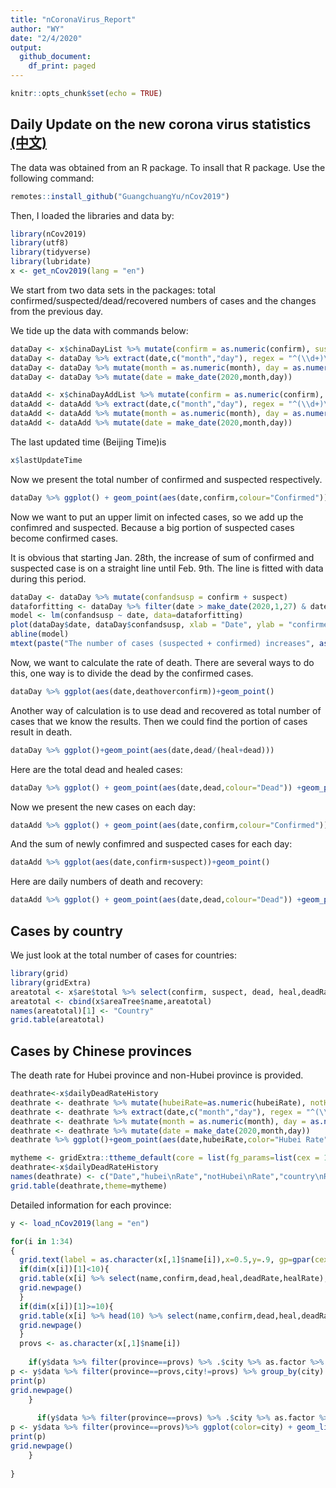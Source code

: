 ```yaml
---
title: "nCoronaVirus_Report"
author: "WY"
date: "2/4/2020"
output:
  github_document:
    df_print: paged
---
```


```r
knitr::opts_chunk$set(echo = TRUE)
```

## Daily Update on the new corona virus statistics [(中文)](https://github.com/Wenlong-Y/New_Corona_Virus/blob/master/Report_CN.md)

The data was obtained from an R package. To insall that R package. Use the following command:

```r
remotes::install_github("GuangchuangYu/nCov2019")
```

Then, I loaded the libraries and data by:
```r
library(nCov2019)
library(utf8)
library(tidyverse)
library(lubridate)
x <- get_nCov2019(lang = "en")
```

We start from two data sets in the packages: total confirmed/suspected/dead/recovered numbers of cases and the changes from the previous day.

We tide up the data with commands below:
```r
dataDay <- x$chinaDayList %>% mutate(confirm = as.numeric(confirm), suspect = as.numeric(suspect), dead = as.numeric(dead), heal = as.numeric(heal), deathoverconfirm = dead/confirm)
dataDay <- dataDay %>% extract(date,c("month","day"), regex = "^(\\d+)\\.(\\d+)$",remove = FALSE) 
dataDay <- dataDay %>% mutate(month = as.numeric(month), day = as.numeric(day))
dataDay <- dataDay %>% mutate(date = make_date(2020,month,day))

dataAdd <- x$chinaDayAddList %>% mutate(confirm = as.numeric(confirm), suspect = as.numeric(suspect), dead = as.numeric(dead), heal = as.numeric(heal), deathoverconfirm = dead/confirm)
dataAdd <- dataAdd %>% extract(date,c("month","day"), regex = "^(\\d+)\\.(\\d+)$",remove = FALSE) 
dataAdd <- dataAdd %>% mutate(month = as.numeric(month), day = as.numeric(day))
dataAdd <- dataAdd %>% mutate(date = make_date(2020,month,day))

```

The last updated time (Beijing Time)is
```r
x$lastUpdateTime
```


Now we present the total number of confirmed and suspected respectively.

```r
dataDay %>% ggplot() + geom_point(aes(date,confirm,colour="Confirmed")) +geom_point(aes(date,suspect,color="Suspect")) +theme(legend.position="right")+ylab("Number of cases")+labs(colour="Type")+scale_color_manual(values=c("blue","red"))
```

Now we want to put an upper limit on infected cases, so we add up the confimred and suspected. Because a big portion of suspected cases become confirmed cases. 

It is obvious that starting Jan. 28th, the increase of sum of confirmed and suspected case is on a straight line until Feb. 9th. The line is fitted with data during this period.

```r
dataDay <- dataDay %>% mutate(confandsusp = confirm + suspect)
dataforfitting <- dataDay %>% filter(date > make_date(2020,1,27) & date < make_date(2020,2,9)) 
model <- lm(confandsusp ~ date, data=dataforfitting)
plot(dataDay$date, dataDay$confandsusp, xlab = "Date", ylab = "confirmed + suspected" )
abline(model)
mtext(paste("The number of cases (suspected + confirmed) increases", as.character(floor(model$coefficients[2])),"per day on average after Jan 28th.\n with R-squared value of ",round(summary(model)$r.squared, digits=5),"."))
```


Now, we want to calculate the rate of death. There are several ways to do this, one way is to divide the dead by the confirmed cases.

```r
dataDay %>% ggplot(aes(date,deathoverconfirm))+geom_point()
```

Another way of calculation is to use dead and recovered as total number of cases that we know the results. Then we could find the portion of cases result in death.

```r
dataDay %>% ggplot()+geom_point(aes(date,dead/(heal+dead)))
```

Here are the total dead and healed cases:

```r
dataDay %>% ggplot() + geom_point(aes(date,dead,colour="Dead")) +geom_point(aes(date,heal,color="Healed")) +theme(legend.position="right")+ylab("Number of cases")+labs(colour="Type")+scale_color_manual(values=c("black","red"))
```


Now we present the new cases on each day:

```r
dataAdd %>% ggplot() + geom_point(aes(date,confirm,colour="Confirmed")) +geom_point(aes(date,suspect,color="Suspect")) +theme(legend.position="right")+ylab("Number of cases")+labs(colour="Type")+scale_color_manual(values=c("blue","red"))
```

And the sum of newly confimred and suspected cases for each day:

```r
dataAdd %>% ggplot(aes(date,confirm+suspect))+geom_point()
```

Here are daily numbers of death and recovery:

```r
dataAdd %>% ggplot() + geom_point(aes(date,dead,colour="Dead")) +geom_point(aes(date,heal,color="Healed")) +theme(legend.position="right")+ylab("Number of cases")+labs(colour="Type")+scale_color_manual(values=c("black","red"))
```


## Cases by country

We just look at the total number of cases for countries:
```r
library(grid)
library(gridExtra)
areatotal <- x$are$total %>% select(confirm, suspect, dead, heal,deadRate,healRate)
areatotal <- cbind(x$areaTree$name,areatotal)
names(areatotal)[1] <- "Country"
grid.table(areatotal)
```

## Cases by Chinese provinces

The death rate for Hubei province and non-Hubei province is provided.

```r
deathrate<-x$dailyDeadRateHistory
deathrate <- deathrate %>% mutate(hubeiRate=as.numeric(hubeiRate), notHubeiRate=as.numeric(notHubeiRate), countryRate=as.numeric(countryRate))
deathrate <- deathrate %>% extract(date,c("month","day"), regex = "^(\\d+)\\.(\\d+)$",remove = FALSE) 
deathrate <- deathrate %>% mutate(month = as.numeric(month), day = as.numeric(day))
deathrate <- deathrate %>% mutate(date = make_date(2020,month,day))
deathrate %>% ggplot()+geom_point(aes(date,hubeiRate,color="Hubei Rate"))+geom_point(aes(date,notHubeiRate,color="non-Hubei Rate"))+geom_point(aes(date,countryRate,color="country Rate"))+ ylab("Percentage(%)")
```


```r
mytheme <- gridExtra::ttheme_default(core = list(fg_params=list(cex = 1.0)),colhead = list(fg_params=list(cex = 1.0)),rowhead = list(fg_params=list(cex = 1.0)))
deathrate<-x$dailyDeadRateHistory
names(deathrate) <- c("Date","hubei\nRate","notHubei\nRate","country\nRate")
grid.table(deathrate,theme=mytheme)

```

Detailed information for each province:

```r
y <- load_nCov2019(lang = "en")

```

```r
for(i in 1:34)
{
  grid.text(label = as.character(x[,1]$name[i]),x=0.5,y=.9, gp=gpar(cex=2))
  if(dim(x[i])[1]<10){
  grid.table(x[i] %>% select(name,confirm,dead,heal,deadRate,healRate),vp=viewport(x=0.5,y=.5,width=1,height=1))
  grid.newpage()
  }
  if(dim(x[i])[1]>=10){
  grid.table(x[i] %>% head(10) %>% select(name,confirm,dead,heal,deadRate,healRate),vp=viewport(x=0.5,y=.5,width=1,height=1))
  grid.newpage()
  }
  provs <- as.character(x[,1]$name[i])
  
    if(y$data %>% filter(province==provs) %>% .$city %>% as.factor %>% levels %>% length != 1){
p <- y$data %>% filter(province==provs,city!=provs) %>% group_by(city) %>% ggplot(color=city) + geom_line(aes(time,cum_confirm,color=city))+geom_point(aes(time,cum_confirm,color=city))+ylab(paste(provs," confirmed"))
print(p)
grid.newpage()
    }
  
      if(y$data %>% filter(province==provs) %>% .$city %>% as.factor %>% levels %>% length == 1){
p <- y$data %>% filter(province==provs)%>% ggplot(color=city) + geom_line(aes(time,cum_confirm,color=city))+geom_point(aes(time,cum_confirm,color=city))+ylab(paste(provs," confirmed"))
print(p)
grid.newpage()
    }
  
}
```


